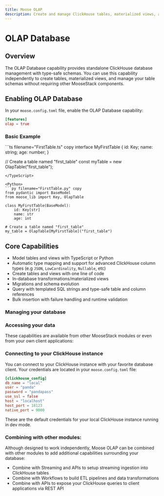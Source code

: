 ```yaml
---
title: Moose OLAP
description: Create and manage ClickHouse tables, materialized views, and data migrations
---
```



# OLAP Database
<LanguageSwitcher />

## Overview

The OLAP Database capability provides standalone ClickHouse database management with type-safe schemas. You can use this capability independently to create tables, materialized views, and manage your table schemas without requiring other MooseStack components.


## Enabling OLAP Database

In your `moose.config.toml` file, enable the OLAP Database capability:

```toml
[features]
olap = true
```

### Basic Example

<TypeScript>
```ts filename="FirstTable.ts" copy
interface MyFirstTable {
  id: Key<string>;
  name: string;
  age: number;
}

// Create a table named "first_table"
const myTable = new OlapTable<MyFirstTable>("first_table");
```
</TypeScript>

<Python>
```py filename="FirstTable.py" copy
from pydantic import BaseModel
from moose_lib import Key, OlapTable

class MyFirstTable(BaseModel):
    id: Key[str]
    name: str
    age: int

# Create a table named "first_table"
my_table = OlapTable[MyFirstTable]("first_table") 
```
</Python>

## Core Capabilities

- Model tables and views with TypeScript or Python
- Automatic type mapping and support for advanced ClickHouse column types (e.g `JSON`, `LowCardinality`, `Nullable`, etc)
- Create tables and views with one line of code
- In-database transformations/materialized views
- Migrations and schema evolution
- Query with templated SQL strings and type-safe table and column references
- Bulk insertion with failure handling and runtime validation


### Managing your database

<CTACards columns={2}>
<CTACard
  title="OLAP Tables"
  description="Define and create ClickHouse tables with type-safe schemas"
  ctaLink={`/moose/olap/model-table`}
  ctaLabel="Learn More →"
  badge={{ variant: "moose", text: "Tables" }}
/>
<CTACard
  title="Materialized Views"
  description="Pre-compute and store query results for faster analytics"
  ctaLink={`/moose/olap/model-materialized-view`}
  ctaLabel="Learn More →"
  badge={{ variant: "moose", text: "Materialized Views" }}
/>
<CTACard
  title="Schema Optimization"
  description="Schema design best practices to optimize your queries"
  ctaLink={`/moose/olap/schema-optimization`}
  ctaLabel="Learn More →"
  badge={{ variant: "moose", text: "Data Modeling" }}
/>
<CTACard
  title="Dynamic Migrations"
  description="Always keep your code and database in sync with dynamic migrations"
  ctaLink={`/moose/olap/apply-migrations`}
  ctaLabel="Learn More →"
  badge={{ variant: "moose", text: "Migrations" }}
/>
</CTACards>

### Accessing your data

These capabilities are available from other MooseStack modules or even from your own client applications:


<CTACards columns={1}>
<CTACard
  title="Read Data"
  description="Write type-safe SQL queries with automatic interpolation"
  ctaLink={`/moose/olap/read-data`}
  ctaLabel="Learn More →"
  orientation="horizontal"
/>
<CTACard
  title="Insert Data"
  description="Bulk insert and manage data in your OLAP tables"
  ctaLink={`/moose/olap/insert-data`}
  ctaLabel="Learn More →"
  orientation="horizontal"
/>
</CTACards>

### Connecting to your ClickHouse instance
You can connect to your ClickHouse instance with your favorite database client. Your credentials are located in your `moose.config.toml` file:

```toml filename="moose.config.toml" copy
[clickhouse_config]
db_name = "local"
user = "panda"
password = "pandapass"
use_ssl = false
host = "localhost"
host_port = 18123
native_port = 9000
```

<Callout type="info" title="Default Credentials">
These are the default credentials for your local ClickHouse instance running in dev mode.
</Callout>

### Combining with other modules:

Although designed to work independently, Moose OLAP can be combined with other modules to add additional capabilities surrounding your database:

- Combine with Streaming and APIs to setup streaming ingestion into ClickHouse tables
- Combine with Workflows to build ETL pipelines and data transformations
- Combine with APIs to expose your ClickHouse queries to client applications via REST API